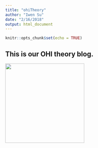 ```yaml
---
title: "ohiTheory"
author: "Iwen Su"
date: "2/16/2018"
output: html_document
---
```


```r
knitr::opts_chunk$set(echo = TRUE)
```

## This is our OHI theory blog.

[![](./images/goal scores.png){width=250px}](z3_HowGoalScore.html)